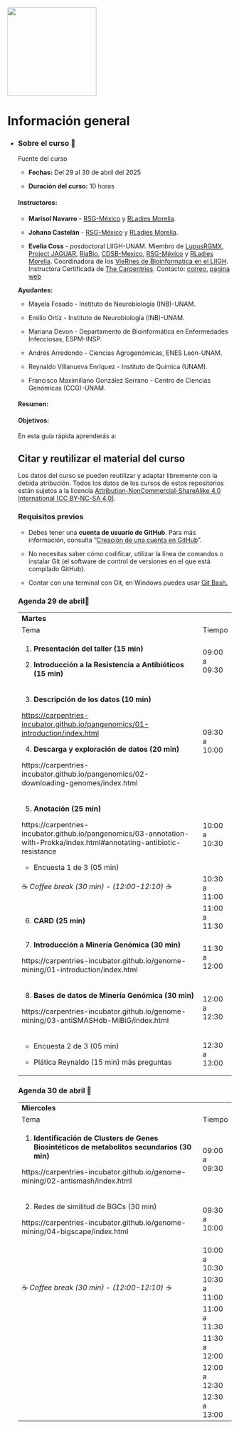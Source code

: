 ::: {layout-ncol="2"}
![](figures/rsgMexico.jpeg){width="200"}
:::

# Información general {.unnumbered}

-   ::: {.panel-tabset group="globalInfo"}
    ### Sobre el curso 📌

    Fuente del curso

    -   **Fechas:** Del 29 al 30 de abril del 2025

    -   **Duración del curso:** 10 horas

    #### **Instructores:**

    -   **Marisol Navarro** - [RSG-México](https://comunidadbioinfo.github.io/es/#:~:text=%C2%A1Bienvenidos%20a%20la%20Comunidad%20de,la%20comunidad%20de%20software%20libre.) y [RLadies Morelia](https://r-ladies-morelia.github.io/).

    -   **Johana Castelán** - [RSG-México](https://comunidadbioinfo.github.io/es/#:~:text=%C2%A1Bienvenidos%20a%20la%20Comunidad%20de,la%20comunidad%20de%20software%20libre.) y [RLadies Morelia](https://r-ladies-morelia.github.io/).

    -   **Evelia Coss** - posdoctoral LIIGH-UNAM. Miembro de [LupusRGMX](https://lupusrgmx.liigh.unam.mx/quienes-somos.html), [Project JAGUAR](https://jaguar.liigh.unam.mx/), [RiaBio](https://twitter.com/RiaBioNet), [CDSB-Mexico](https://twitter.com/CDSBMexico), [RSG-México](https://comunidadbioinfo.github.io/es/#:~:text=%C2%A1Bienvenidos%20a%20la%20Comunidad%20de,la%20comunidad%20de%20software%20libre.) y [RLadies Morelia](https://r-ladies-morelia.github.io/). Coordinadora de los [VieRnes de Bioinformatica en el LIIGH](https://viernesbioinformatica.github.io/). Instructora Certificada de [The Carpentries](https://carpentries.org/). Contacto: [correo](https://iscb-rsg-mexico.github.io/Reprohack2025_RLadiesMorelia_RSGMexico/docs/ecoss@liigh.unam.mx), [pagina web](https://eveliacoss.github.io/)

    **Ayudantes:**

    -   Mayela Fosado - Instituto de Neurobiología (INB)-UNAM.

    -   Emilio Ortíz - Instituto de Neurobiología (INB)-UNAM.

    -   Mariana Devon - Departamento de Bioinformática en Enfermedades Infecciosas, ESPM-INSP.

    -   Andrés Arredondo - Ciencias Agrogenómicas, ENES León-UNAM.

    -   Reynaldo Villanueva Enríquez - Instituto de Química (UNAM).

    -   Francisco Maximiliano González Serrano - Centro de Ciencias Genómicas (CCG)-UNAM.

    #### **Resumen:**

    #### **Objetivos:**

    En esta guía rápida aprenderás a:

    ## Citar y reutilizar el material del curso

    Los datos del curso se pueden reutilizar y adaptar libremente con la debida atribución. Todos los datos de los cursos de estos repositorios están sujetos a la licencia [Attribution-NonCommercial-ShareAlike 4.0 International (CC BY-NC-SA 4.0)](https://creativecommons.org/licenses/by-nc-sa/4.0/).

    ### Requisitos previos

    -   Debes tener una **cuenta de usuario de GitHub**. Para más información, consulta "[Creación de una cuenta en GitHub](https://docs.github.com/es/get-started/start-your-journey/creating-an-account-on-github)".

    -   No necesitas saber cómo codificar, utilizar la línea de comandos o instalar Git (el software de control de versiones en el que está compilado GitHub).

    -   Contar con una terminal con Git, en Windows puedes usar [Git Bash.](https://miguel-mx.github.io/2024-01-24-ccm-unam-swc/)

    ### Agenda 29 de abril📆 {#agenda}

    +---------------------------------------------------------------------------------------------------------------------------+---------------+
    | **Martes**                                                                                                                |               |
    +---------------------------------------------------------------------------------------------------------------------------+---------------+
    | Tema                                                                                                                      | Tiempo        |
    +---------------------------------------------------------------------------------------------------------------------------+---------------+
    | 1.  **Presentación del taller (15 min)**                                                                                  | 09:00 a 09:30 |
    |                                                                                                                           |               |
    | 2.  **Introducción a la Resistencia a Antibióticos (15 min)**                                                             |               |
    +---------------------------------------------------------------------------------------------------------------------------+---------------+
    | 3.  **Descripción de los datos (10 min)**                                                                                 | 09:30 a 10:00 |
    |                                                                                                                           |               |
    | <https://carpentries-incubator.github.io/pangenomics/01-introduction/index.html>                                          |               |
    |                                                                                                                           |               |
    | 4.  **Descarga y exploración de datos (20 min)**                                                                          |               |
    |                                                                                                                           |               |
    | https://carpentries-incubator.github.io/pangenomics/02-downloading-genomes/index.html                                     |               |
    +---------------------------------------------------------------------------------------------------------------------------+---------------+
    | 5.  **Anotación (25 min)**                                                                                                | 10:00 a 10:30 |
    |                                                                                                                           |               |
    | https://carpentries-incubator.github.io/pangenomics/03-annotation-with-Prokka/index.html#annotating-antibiotic-resistance |               |
    |                                                                                                                           |               |
    | -   Encuesta 1 de 3 (05 min)                                                                                              |               |
    +---------------------------------------------------------------------------------------------------------------------------+---------------+
    | ☕ *Coffee break (30 min) - (12:00-12:10) ☕*                                                                             | 10:30 a 11:00 |
    +---------------------------------------------------------------------------------------------------------------------------+---------------+
    | 6.  **CARD (25 min)**                                                                                                     | 11:00 a 11:30 |
    +---------------------------------------------------------------------------------------------------------------------------+---------------+
    | 7.  **Introducción a Minería Genómica (30 min)**                                                                          | 11:30 a 12:00 |
    |                                                                                                                           |               |
    | https://carpentries-incubator.github.io/genome-mining/01-introduction/index.html                                          |               |
    +---------------------------------------------------------------------------------------------------------------------------+---------------+
    | 8.  **Bases de datos de Minería Genómica (30 min)**                                                                       | 12:00 a 12:30 |
    |                                                                                                                           |               |
    | https://carpentries-incubator.github.io/genome-mining/03-antiSMASHdb-MiBiG/index.html                                     |               |
    +---------------------------------------------------------------------------------------------------------------------------+---------------+
    | -   Encuesta 2 de 3 (05 min)                                                                                              | 12:30 a 13:00 |
    |                                                                                                                           |               |
    | -   Plática Reynaldo (15 min) más preguntas                                                                               |               |
    +---------------------------------------------------------------------------------------------------------------------------+---------------+

    ### Agenda 30 de abril 📆

    +-----------------------------------------------------------------------------------------------+---------------+
    | **Miercoles**                                                                                 |               |
    +-----------------------------------------------------------------------------------------------+---------------+
    | Tema                                                                                          | Tiempo        |
    +-----------------------------------------------------------------------------------------------+---------------+
    | 1.  **Identificación de Clusters de Genes Biosintéticos de metabolitos secundarios (30 min)** | 09:00 a 09:30 |
    |                                                                                               |               |
    | https://carpentries-incubator.github.io/genome-mining/02-antismash/index.html                 |               |
    +-----------------------------------------------------------------------------------------------+---------------+
    | 2.  Redes de similitud de BGCs (30 min)                                                       | 09:30 a 10:00 |
    |                                                                                               |               |
    | https://carpentries-incubator.github.io/genome-mining/04-bigscape/index.html                  |               |
    +-----------------------------------------------------------------------------------------------+---------------+
    |                                                                                               | 10:00 a 10:30 |
    +-----------------------------------------------------------------------------------------------+---------------+
    | ☕ *Coffee break (30 min) - (12:00-12:10) ☕*                                                 | 10:30 a 11:00 |
    +-----------------------------------------------------------------------------------------------+---------------+
    |                                                                                               | 11:00 a 11:30 |
    +-----------------------------------------------------------------------------------------------+---------------+
    |                                                                                               | 11:30 a 12:00 |
    +-----------------------------------------------------------------------------------------------+---------------+
    |                                                                                               | 12:00 a 12:30 |
    +-----------------------------------------------------------------------------------------------+---------------+
    |                                                                                               | 12:30 a 13:00 |
    +-----------------------------------------------------------------------------------------------+---------------+
    :::
